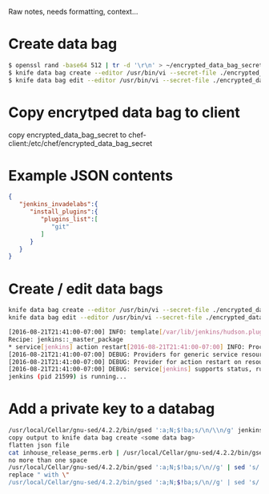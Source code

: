 Raw notes, needs formatting, context...

=Create data bag=
<syntaxhighlight lang=bash>
$ openssl rand -base64 512 | tr -d '\r\n' > ~/encrypted_data_bag_secret
$ knife data bag create --editor /usr/bin/vi --secret-file ./encrypted_data_bag_secret jenkins passwords
$ knife data bag edit --editor /usr/bin/vi --secret-file ./encrypted_data_bag_secret jenkins passwords # do not mix up -s and --secret-file
</syntaxhighlight>

=Copy encrytped data bag to client=
copy encrypted_data_bag_secret to chef-client:/etc/chef/encrypted_data_bag_secret

=Example JSON contents=
<syntaxhighlight lang=json>
{  
   "jenkins_invadelabs":{  
      "install_plugins":{  
         "plugins_list":[  
            "git"
         ]
      }
   }
}
</syntaxhighlight>

=Create / edit data bags=
<syntaxhighlight lang=bash>
knife data bag create --editor /usr/bin/vi --secret-file ./encrypted_data_bag_secret jenkins passwords
knife data bag edit --editor /usr/bin/vi --secret-file ./encrypted_data_bag_secret jenkins passwords

[2016-08-21T21:41:00-07:00] INFO: template[/var/lib/jenkins/hudson.plugins.sonar.SonarGlobalConfiguration.xml] sending restart action to service[jenkins] (delayed)
Recipe: jenkins::_master_package
* service[jenkins] action restart[2016-08-21T21:41:00-07:00] INFO: Processing service[jenkins] action restart (jenkins::_master_package line 74)
[2016-08-21T21:41:00-07:00] DEBUG: Providers for generic service resource enabled on node include: [Chef::Provider::Service::Redhat, Chef::Provider::Service::Init]
[2016-08-21T21:41:00-07:00] DEBUG: Provider for action restart on resource service[jenkins] is Chef::Provider::Service::Redhat
[2016-08-21T21:41:00-07:00] DEBUG: service[jenkins] supports status, running
jenkins (pid 21599) is running...
</syntaxhighlight>

=Add a private key to a databag=
<syntaxhighlight lang=bash>
/usr/local/Cellar/gnu-sed/4.2.2/bin/gsed ':a;N;$!ba;s/\n/\\n/g' jenkins_is_rsa
copy output to knife data bag create <some data bag>
flatten json file
cat inhouse_release_perms.erb | /usr/local/Cellar/gnu-sed/4.2.2/bin/gsed ':a;N;$!ba;s/\n//g'
no more than one space
/usr/local/Cellar/gnu-sed/4.2.2/bin/gsed ':a;N;$!ba;s/\n//g' | sed 's/ */ /g'
replace " with \"
/usr/local/Cellar/gnu-sed/4.2.2/bin/gsed ':a;N;$!ba;s/\n//g' | sed 's/ */ /g' | sed 's/"/\\"/g'
</syntaxhighlight>